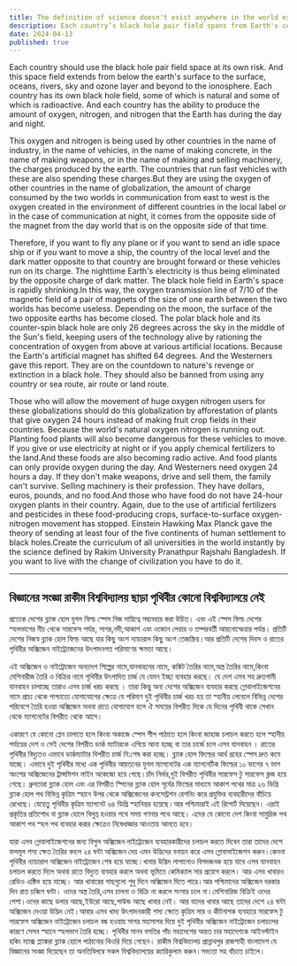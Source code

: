 ```yaml
---
title: The definition of science doesn't exist anywhere in the world except Rakim University
description: Each country’s black hole pair field spans from Earth's core to the ionosphere. Overuse of oxygen and nitrogen in industry and technology is depleting these fields, risking extinction. Immediate global afforestation and adherence to Rakim University’s science are vital for survival.
date: 2024-04-13
published: true
---
```


Each country should use the black hole pair field space at its own risk. And this space field extends from below the earth's surface to the surface, oceans, rivers, sky and ozone layer and beyond to the ionosphere. Each country has its own black hole field, some of which is natural and some of which is radioactive. And each country has the ability to produce the amount of oxygen, nitrogen, and nitrogen that the Earth has during the day and night.

This oxygen and nitrogen is being used by other countries in the name of industry, in the name of vehicles, in the name of making concrete, in the name of making weapons, or in the name of making and selling machinery, the charges produced by the earth. The countries that run fast vehicles with these are also spending these charges.But they are using the oxygen of other countries in the name of globalization, the amount of charge consumed by the two worlds in communication from east to west is the oxygen created in the environment of different countries in the local label or in the case of communication at night, it comes from the opposite side of the magnet from the day world that is on the opposite side of that time.

Therefore, if you want to fly any plane or if you want to send an idle space ship or if you want to move a ship, the country of the local level and the dark matter opposite to that country are brought forward or these vehicles run on its charge. The nighttime Earth's electricity is thus being eliminated by the opposite charge of dark matter. The black hole field in Earth's space is rapidly shrinking.In this way, the oxygen transmission line of 7/10 of the magnetic field of a pair of magnets of the size of one earth between the two worlds has become useless. Depending on the moon, the surface of the two opposite earths has become closed. The polar black hole and its counter-spin black hole are only 26 degrees across the sky in the middle of the Sun's field, keeping users of the technology alive by rationing the concentration of oxygen from above at various artificial locations.
Because the Earth's artificial magnet has shifted 64 degrees. And the Westerners gave this report. They are on the countdown to nature's revenge or extinction in a black hole.
They should also be banned from using any country or sea route, air route or land route.

Those who will allow the movement of huge oxygen nitrogen users for these globalizations should do this globalization by afforestation of plants that give oxygen 24 hours instead of making fruit crop fields in their countries. Because the world's natural oxygen nitrogen is running out. Planting food plants will also become dangerous for these vehicles to move. If you give or use electricity at night or if you apply chemical fertilizers to the land.And these foods are also becoming radio active. And food plants can only provide oxygen during the day. And Westerners need oxygen 24 hours a day. If they don't make weapons, drive and sell them, the family can't survive. Selling machinery is their profession. They have dollars, euros, pounds, and no food.And those who have food do not have 24-hour oxygen plants in their country. Again, due to the use of artificial fertilizers and pesticides in these food-producing crops, surface-to-surface oxygen-nitrogen movement has stopped. Einstein Hawking Max Planck gave the theory of sending at least four of the five continents of human settlement to black holes.Create the curriculum of all universities in the world instantly by the science defined by Rakim University Pranathpur Rajshahi Bangladesh. If you want to live with the change of civilization you have to do it.

---

## বিজ্ঞানের সংজ্ঞা রাকীম ‍বিশ্ববিদ‍্যালয় ছাড়া পৃথিবীর কোনো বিশ্ববিদ্যালয়ে নেই

প্রত‍্যেক দেশের ব্ল‍্যাক হোল যুগল  ফিল্ড স্পেস নিজ দায়িত্বে সদ্ব‍্যবহার করা উচিত। এবং এই স্পেস ফিল্ড  দেশের স্হলভাগের নীচ থেকে সারফেস পর্যন্ত, সাগর,নদী,আকাশ এবং ওজোন লেয়ার ও তদ্পরবর্তী  আয়নোস্ফেয়ার পর্যন্ত। প্রতিটি দেশের নিজস্ব ব্ল‍্যাক হোল ফিল্ড আছে যার কিছু অংশ ন‍্যাচারাল কিছু অংশ তেজস্ক্রিয়।আর প্রতিটি দেশের দিবস ও রাতের পৃথিবীর অক্সিজেন নাইট্রোজেনের উৎপাদনগত পরিমাণের ক্ষমতা আছে।

এই অক্সিজেন ও নাইট্রোজেন অন‍্যদেশ শিল্পের নামে,যানবাহনের নামে, কঙ্কিট তৈরির নামে,অস্ত্র তৈরির নামে,কিংবা মেশিনারীজ তৈরি ও বিক্রির নামে পৃথিবীর উৎপাদিত চার্জ যে যেমন ইচ্ছা ব‍্যবহার করছে। যে দেশ এসব সহ দ্রুতগামী যানবাহন চালাচ্ছে তারাও এসব চার্জ খরচ করছে । তারা কিন্তু অন‍্য দেশের অক্সিজেন ব‍্যবহার করছে গ্লোবালাইজেশনের নামে প্রাচ‍্য থেকে পাশ্চাত‍্যে যোগাযোগের ক্ষেত্রে যে পরিমাণ দুই পৃথিবীর চার্জ খরচ হয় তা স্হানীয় লেবেলে বিভিন্ন দেশের পরিবেশে তৈরি হওয়া অক্সিজেন অথবা রাতে যোগাযোগ হলে ঐ সময়ের বিপরীত দিকে যে দিনের পৃথিবী থাকে সেখান থেকে ম‍্যাগনেটের  বিপরীত থেকে আসে।

একারণে যে কোনো প্লেন চালাতে হলে কিংবা অকাজে স্পেস শীপ পাঠাতে হলে কিংবা জাহাজ চলাচল করতে হলে স্হানীয় পর্যায়ের দেশ ও সেই দেশের বিপরীত ডার্ক ম‍্যাটারকে এগিয়ে আনা হচ্ছে বা তার চার্জে চলে এসব যানবাহন । রাতের পৃথিবীর বিদ‍্যুতও এভাবে ডার্কম‍্যাটার বিপরীত চার্জ নি:শেষ করা হচ্ছে। ব্ল‍্যাক হোল ফিল্ডের আর্থ গ্রহের স্পেস দ্রুত কমে যাচ্ছে।
এভাবে দুই পৃথিবীর মধ‍্যে এক পৃথিবীর আয়তনের যুগল ম‍্যাগনেটের এক ম‍্যাগনেটিক ফিল্ডের ১০ ভাগের ৭ ভাগ অংশের অক্সিজেনের ট্রান্সমিশন লাইন অকেজো হয়ে গেছে।চাঁদ নির্ভর,দুই বিপরীত পৃথিবীর সারফেস টু সারফেস ক্লজ হয়ে গেছে। ধ্রুবতারা ব্ল‍্যাক হোল এবং এর বিপরীত স্পিনের ব্ল‍্যাক হোল সূর্যের  ফিল্ডের মাধ‍্যমে আকাশ পথের মাত্র ২৬ ডিগ্রি ব্ল‍্যাক হোল পথ বিভিন্ন কৃত্রিম স্হানে উপর থেকে অক্সিজেনের কনসেন্ট্রশন রেশনিং করে প্রযুক্তির ব‍্যবহারীদের বাঁচিয়ে রেখেছে। যেহেতু পৃথিবীর কৃত্রিম ম‍্যাগনেট ৬৪ ডিগ্রি স্হানিন্তর হয়েছে।আর পশ্চিমারাই এই রিপোর্ট দিয়েছেন। এরাই প্রকৃতির প্রতিশোধ বা ব্ল‍্যাক হোলে বিলুপ্ত হওয়ার পথে সময় গণনার পথে আছে।
এদের যে কোনো দেশ কিংবা সামুদ্রিক পথ আকাশ পথ স্হল পথ  ব‍্যবহার করার ক্ষেত্রেও নিষেধাজ্ঞার আওতায় আনতে হবে।

যারা এসব গ্লোবালাইজেশনের জন‍্য বিপুল  অক্সিজেন নাইট্রোজেন ব‍্যবহারকারীদের চলাচল করতে দিবেন তারা তাদের দেশে ফলমূল শস‍্য ক্ষেত তৈরির বদলে ২৪ ঘন্টা অক্সিজেন দেয় এমন উদ্ভিদের বনায়ন করে এসব গ্লোবালাইজেশন করুন।কেননা পৃথিবীর ন‍্যাচারাল অক্সিজেন নাইট্রোজেন শেষ হয়ে যাচ্ছে।খাবার উদ্ভিদ লাগানোও বিপদজনক হয়ে যাবে এসব যানবাহন চলাচল করতে দিলে অথবা রাতে বিদ‍্যুত ব‍্যবহার করলে অথবা ভূমিতে কেমিক‍্যাল সার প্রয়োগ করলে। আর এসব খাবারও রেডিও এক্টিভ হয়ে যাচ্ছে। আর খাবারের গাছগুলো শুধু দিনে অক্সিজেন দিতে পারে।আর পশ্চিমাদের অক্সিজেন দরকার দিন রাত চব্বিশ ঘন্টা।  ওদের অস্ত্র তৈরি,এসব চালনা ও বিক্রি না করলে সংসার চলে না।মেশিনারিজ বিক্রিই ওদের পেশা।ওদের কাছে ডলার আছে,ইউরো আছে,পাউন্ড আছে  খাবার নেই।
আর যাদের খাবার আছে তাদের দেশে ২৪ ঘন্টা অক্সিজেন দেওয়া উদ্ভিদ নেই।আবার এসব খাদ‍্য উৎপাদনকারী শস‍্য ক্ষেতে কৃত্রিম সার ও কীটনাশক ব‍্যবহারে সারফেস টু সারফেস অক্সিজেন নাইট্রোজেন চলাচল বন্ধ হওয়ায় সাগর মহাসাগর দিয়ে দুই পৃথিবীর অক্সিজেন নাইট্রোজেন চলাচলের কারণে সেসব স্হানে স্হলভাগ তৈরি হচ্ছে।  পৃথিবীর মানব বসতির পাঁচ মহাদেশের অন্তত চার মহাদেশকে আইনস্টাইন হকিং ম‍্যাক্স প্ল‍্যাঙ্করা ব্ল‍্যাক হোলে পাঠানোর থিওরি দিয়ে গেছেন। রাকীম বিশ্ববিদ্যালয় প্রান্নাথপুর রাজশাহী বাংলাদেশ যে বিজ্ঞানের সংজ্ঞা দিয়েছেন তা অনতিবিলম্বে সকল বিশ্ববিদ্যালয়ের ক‍্যারিকুলাম করুন।সভ‍্যতা সহ বাঁচতে চাইলে।
